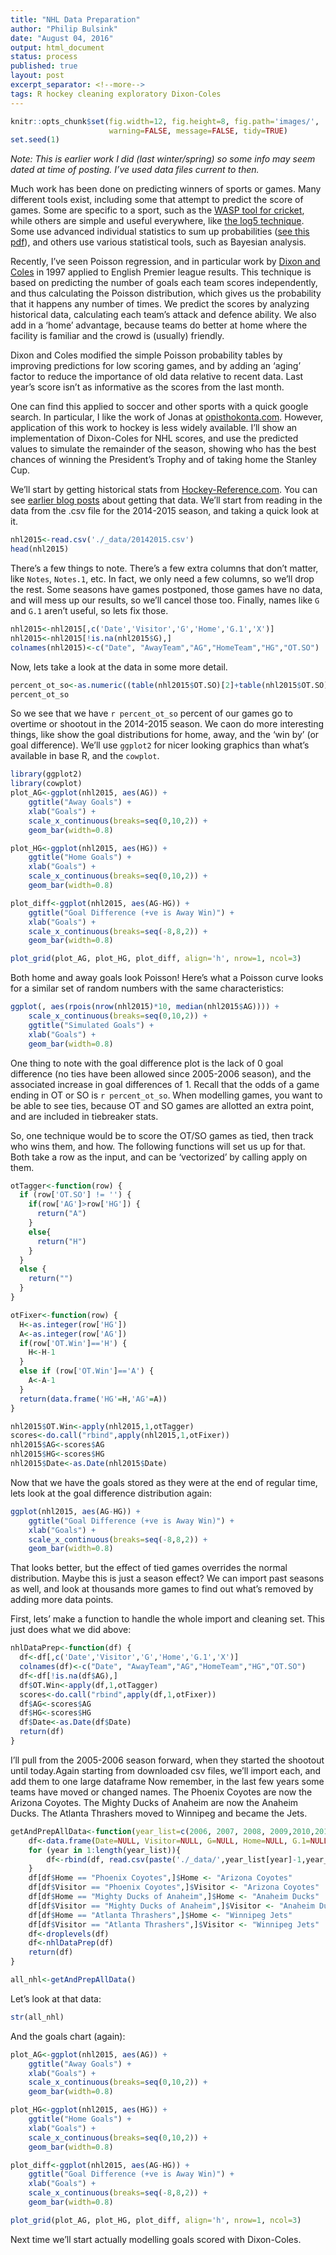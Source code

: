 ```yaml
---
title: "NHL Data Preparation"
author: "Philip Bulsink"
date: "August 04, 2016"
output: html_document
status: process
published: true
layout: post
excerpt_separator: <!--more-->
tags: R hockey cleaning exploratory Dixon-Coles
---
```


```r
knitr::opts_chunk$set(fig.width=12, fig.height=8, fig.path='images/',
                      warning=FALSE, message=FALSE, tidy=TRUE)
set.seed(1)
```

*Note: This is earlier work I did (last winter/spring) so some info may seem dated at time of posting. I've used data files current to then.*

Much work has been done on predicting winners of sports or games. Many different tools exist, including some that attempt to predict the score of games. Some are specific to a sport, such as the [WASP tool for cricket](https://en.wikipedia.org/wiki/WASP_(cricket_calculation_tool)), while others are simple and useful everywhere, like [the log5 technique](https://en.wikipedia.org/wiki/Log5). Some use advanced individual statistics to sum up probabilities ([see this pdf](http://statistics.ucla.edu/system/resources/BAhbBlsHOgZmSSJPMjAxMi8wNS8xNC8xNV8xM18xOF8zNTBfQV9QbGF5ZXJfQmFzZWRfQXBwcm9hY2hfdG9fQmFzZWJhbGxfU2ltdWxhdGlvbi5wZGYGOgZFVA/A%20Player%20Based%20Approach%20to%20Baseball%20Simulation.pdf)), and others use various statistical tools, such as Bayesian analysis.

<!--more-->

Recently, I've seen Poisson regression, and in particular work by [Dixon and Coles](http://www.math.ku.dk/~rolf/teaching/thesis/DixonColes.pdf) in 1997 applied to English Premier league results. This technique is based on predicting the number of goals each team scores independently, and thus calculating the Poisson distribution, which gives us the probability that it happens any number of times. We predict the scores by analyzing historical data, calculating each team's attack and defence ability. We also add in a 'home' advantage, because teams do better at home where the facility is familiar and the crowd is (usually) friendly. 

Dixon and Coles modified the simple Poisson probability tables by improving predictions for low scoring games, and by adding an 'aging' factor to reduce the importance of old data relative to recent data. Last year's score isn't as informative as the scores from the last month.

One can find this applied to soccer and other sports with a quick google search. In particular, I like the work of Jonas at [opisthokonta.com](http://opisthokonta.net/?p=890). However, application of this work to hockey is less widely available. I'll show an implementation of Dixon-Coles for NHL scores, and use the predicted values to simulate the remainder of the season, showing who has the best chances of winning the President's Trophy and of taking home the Stanley Cup. 

We'll start by getting historical stats from [Hockey-Reference.com](hockeyreference.com). You can see [earlier blog posts]({{ site.baseurl }}/blog/2016-07-28/Getting-Data-Part-One.html) about getting that data. We'll start from reading in the data from the .csv file for the 2014-2015 season, and taking a quick look at it.

```r
nhl2015<-read.csv('./_data/20142015.csv')
head(nhl2015)
```

There's a few things to note. There's a few extra columns that don't matter, like ```Notes```, ```Notes.1```, etc. In fact, we only need a few columns, so we'll drop the rest. Some seasons have games postponed, those games have no data, and will mess up our results, so we'll cancel those too. Finally, names like ```G``` and ```G.1``` aren't useful, so lets fix those. 

```r
nhl2015<-nhl2015[,c('Date','Visitor','G','Home','G.1','X')]
nhl2015<-nhl2015[!is.na(nhl2015$G),]
colnames(nhl2015)<-c("Date", "AwayTeam","AG","HomeTeam","HG","OT.SO")
```

Now, lets take a look at the data in some more detail.

```r
percent_ot_so<-as.numeric((table(nhl2015$OT.SO)[2]+table(nhl2015$OT.SO)[3])/nrow(nhl2015))
percent_ot_so
```

So we see that we have `r percent_ot_so` percent of our games go to overtime or shootout in the 2014-2015 season. We caon do more interesting things, like show the goal distributions for home, away, and the 'win by' (or goal difference). We'll use `ggplot2` for nicer looking graphics than what's available in base R, and the `cowplot`.

```r
library(ggplot2)
library(cowplot)
plot_AG<-ggplot(nhl2015, aes(AG)) +
    ggtitle("Away Goals") +
    xlab("Goals") +
    scale_x_continuous(breaks=seq(0,10,2)) +
    geom_bar(width=0.8)

plot_HG<-ggplot(nhl2015, aes(HG)) +
    ggtitle("Home Goals") +
    xlab("Goals") +
    scale_x_continuous(breaks=seq(0,10,2)) +
    geom_bar(width=0.8)

plot_diff<-ggplot(nhl2015, aes(AG-HG)) +
    ggtitle("Goal Difference (+ve is Away Win)") +
    xlab("Goals") +
    scale_x_continuous(breaks=seq(-8,8,2)) +
    geom_bar(width=0.8)

plot_grid(plot_AG, plot_HG, plot_diff, align='h', nrow=1, ncol=3)
```

Both home and away goals look Poisson! Here's what a Poisson curve looks for a similar set of random numbers with the same characteristics:
```r
ggplot(, aes(rpois(nrow(nhl2015)*10, median(nhl2015$AG)))) +
    scale_x_continuous(breaks=seq(0,10,2)) +
    ggtitle("Simulated Goals") +
    xlab("Goals") +
    geom_bar(width=0.8)
```

One thing to note with the goal difference plot is the lack of 0 goal difference (no ties have been allowed since 2005-2006 season), and the associated increase in goal differences of 1. Recall that the odds of a game ending in OT or SO is `r percent_ot_so`. When modelling games, you want to be able to see ties, because OT and SO games are allotted an extra point, and are included in tiebreaker stats. 

So, one technique would be to score the OT/SO games as tied, then track who wins them, and how. The following functions will set us up for that. Both take a row as the input, and can be 'vectorized' by calling apply on them. 

```r
otTagger<-function(row) {
  if (row['OT.SO'] != '') {
    if(row['AG']>row['HG']) {
      return("A")
    }
    else{
      return("H")
    }
  }
  else {
    return("")
  }
}

otFixer<-function(row) {
  H<-as.integer(row['HG'])
  A<-as.integer(row['AG'])
  if(row['OT.Win']=='H') {
    H<-H-1
  }
  else if (row['OT.Win']=='A') {
    A<-A-1
  }
  return(data.frame('HG'=H,'AG'=A))
}

nhl2015$OT.Win<-apply(nhl2015,1,otTagger)
scores<-do.call("rbind",apply(nhl2015,1,otFixer))
nhl2015$AG<-scores$AG
nhl2015$HG<-scores$HG
nhl2015$Date<-as.Date(nhl2015$Date)
```

Now that we have the goals stored as they were at the end of regular time, lets look at the goal difference distribution again:

```r
ggplot(nhl2015, aes(AG-HG)) +
    ggtitle("Goal Difference (+ve is Away Win)") +
    xlab("Goals") +
    scale_x_continuous(breaks=seq(-8,8,2)) +
    geom_bar(width=0.8)
```

That looks better, but the effect of tied games overrides the normal distribution. Maybe this is just a season effect? We can import past seasons as well, and look at thousands more games to find out what's removed by adding more data points.

First, lets' make a function to handle the whole import and cleaning set. This just does what we did above:
```r
nhlDataPrep<-function(df) {
  df<-df[,c('Date','Visitor','G','Home','G.1','X')]
  colnames(df)<-c("Date", "AwayTeam","AG","HomeTeam","HG","OT.SO")
  df<-df[!is.na(df$AG),]
  df$OT.Win<-apply(df,1,otTagger)
  scores<-do.call("rbind",apply(df,1,otFixer))
  df$AG<-scores$AG
  df$HG<-scores$HG
  df$Date<-as.Date(df$Date)
  return(df)
}
```

I'll pull from the 2005-2006 season forward, when they started the shootout until today.Again starting from downloaded csv files, we'll import each, and add them to one large dataframe  Now remember, in the last few years some teams have moved or changed names. The Phoenix Coyotes are now the Arizona Coyotes. The Mighty Ducks of Anaheim are now the Anaheim Ducks. The Atlanta Thrashers moved to Winnipeg and became the Jets. 

```r
getAndPrepAllData<-function(year_list=c(2006, 2007, 2008, 2009,2010,2011,2012,2013,2014,2015,2016)){
    df<-data.frame(Date=NULL, Visitor=NULL, G=NULL, Home=NULL, G.1=NULL, X=NULL)
    for (year in 1:length(year_list)){
        df<-rbind(df, read.csv(paste('./_data/',year_list[year]-1,year_list[year],".csv", sep=''))[c("Date", "Visitor", "G", "Home", "G.1", "X")])
    }
    df[df$Home == "Phoenix Coyotes",]$Home <- "Arizona Coyotes"
    df[df$Visitor == "Phoenix Coyotes",]$Visitor <- "Arizona Coyotes"
    df[df$Home == "Mighty Ducks of Anaheim",]$Home <- "Anaheim Ducks"
    df[df$Visitor == "Mighty Ducks of Anaheim",]$Visitor <- "Anaheim Ducks"
    df[df$Home == "Atlanta Thrashers",]$Home <- "Winnipeg Jets"
    df[df$Visitor == "Atlanta Thrashers",]$Visitor <- "Winnipeg Jets"
    df<-droplevels(df)
    df<-nhlDataPrep(df)
    return(df)
}

all_nhl<-getAndPrepAllData()
```

Let's look at that data:
```r
str(all_nhl)
```

And the goals chart (again):
```r
plot_AG<-ggplot(nhl2015, aes(AG)) +
    ggtitle("Away Goals") +
    xlab("Goals") +
    scale_x_continuous(breaks=seq(0,10,2)) +
    geom_bar(width=0.8)

plot_HG<-ggplot(nhl2015, aes(HG)) +
    ggtitle("Home Goals") +
    xlab("Goals") +
    scale_x_continuous(breaks=seq(0,10,2)) +
    geom_bar(width=0.8)

plot_diff<-ggplot(nhl2015, aes(AG-HG)) +
    ggtitle("Goal Difference (+ve is Away Win)") +
    xlab("Goals") +
    scale_x_continuous(breaks=seq(-8,8,2)) +
    geom_bar(width=0.8)

plot_grid(plot_AG, plot_HG, plot_diff, align='h', nrow=1, ncol=3)
```

Next time we'll start actually modelling goals scored with Dixon-Coles.

